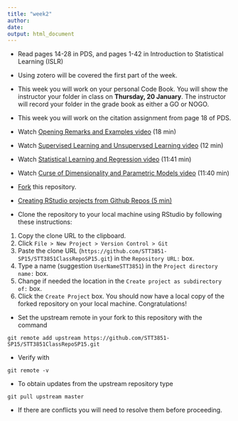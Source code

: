 ```yaml
---
title: "week2"
author: 
date: 
output: html_document
---
```


* Read pages 14-28 in PDS, and pages 1-42 in Introduction to Statistical Learning (ISLR)

* Using zotero will be covered the first part of the week.

* This week you will work on your personal Code Book.  You will show the instructor your folder in class on **Thursday, 20 January**.  The instructor will record your folder in the grade book as either a GO or NOGO.  

* This week you will work on the citation assignment from page 18 of PDS.

* Watch [Opening Remarks and Examples video](https://www.youtube.com/watch?v=2wLfFB_6SKI) (18 min)

* Watch [Supervised Learning and Unsupervsed Learning video](https://www.youtube.com/watch?v=LvaTokhYnDw) (12 min)

* Watch [Statistical Learning and Regression video](https://www.youtube.com/watch?v=WjyuiK5taS8) (11:41 min)

* Watch [Curse of Dimensionality and Parametric Models video](https://www.youtube.com/watch?v=UvxHOkYQl8g) (11:40 min)


* [Fork](https://help.github.com/articles/fork-a-repo/) this repository.  

* [Creating RStudio projects from Github Repos (5 min)](https://www.youtube.com/watch?v=YxZ8J2rqhEM) 

* Clone the repository to your local machine using RStudio by following these instructions:
1. Copy the clone URL to the clipboard.
2. Click `File > New Project > Version Control > Git`
3. Paste the clone URL (`https://github.com/STT3851-SP15/STT3851ClassRepoSP15.git`) in the `Repository URL:` box.
4. Type a name (suggestion `UserNameSTT3851`) in the `Project directory name:` box.
5. Change if needed the location in the `Create project as subdirectory of:` box.
6. Click the `Create Project` box.  You should now have a local copy of the forked repository on your local machine.  Congratulations!  

* Set the upstream remote in your fork to this repository with the command
```
git remote add upstream https://github.com/STT3851-SP15/STT3851ClassRepoSP15.git
```
* Verify with
```
git remote -v
```
* To obtain updates from the upstream repository type
```
git pull upstream master
```
* If there are conflicts you will need to resolve them before proceeding.